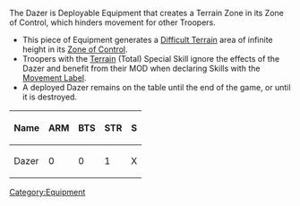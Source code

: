 {{section-equipment}}


{{n4only}}
{{n4list}}
The Dazer is Deployable Equipment that creates a Terrain Zone in its Zone of Control, which hinders movement for other Troopers.

{{image | name=dazer0.jpg | style= 128 }}

{{skillbox |black| DAZER | AUTOMATIC EQUIPMENT }}
{{skill-label | Deployable, Disposable (3), Zone of Control. }}
{{effects}}
* This piece of Equipment generates a [[Difficult Terrain]] area of infinite height in its [[Zone of Control]].
* Troopers with the [[Terrain]] (Total) Special Skill ignore the effects of the Dazer and benefit from their MOD when declaring Skills with the [[Movement Label]]. 
* A deployed Dazer remains on the table until the end of the game, or until it is destroyed.


{| class="wikitable-dark"
|-
! Name !! ARM !! BTS !! STR !! S
|-
| Dazer || 0 || 0 || 1 || X
|}


{{n4end}}



[[Category:Equipment]]